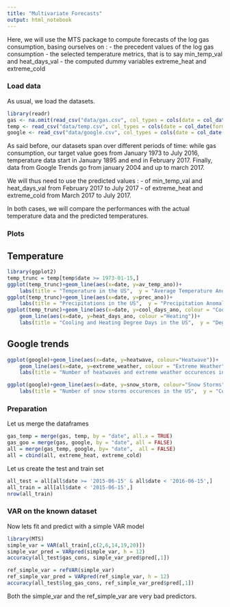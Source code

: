 ```yaml
---
title: "Multivariate Forecasts"
output: html_notebook
---
```


Here, we will use the MTS package to compute forecasts of the log gas consumption, basing ourselves on : 
- the precedent values of the log gas consumption 
- the selected temperature metrics, that is to say min_temp_val and heat_days_val
- the computed dummy variables extreme_heat and extreme_cold 

### Load data
As usual, we load the datasets. 

```r
library(readr)
gas <- na.omit(read_csv("data/gas.csv", col_types = cols(date = col_date(format = "%Y-%m-%d"))))
temp <- read_csv("data/temp.csv", col_types = cols(date = col_date(format = "%Y-%m-%d")))
google <- read_csv("data/google.csv", col_types = cols(date = col_date(format = "%Y-%m-%d")))
```

As said before, our datasets span over different periods of time: while gas consumption, our target value goes from January 1973 to July 2016, temperature data start in January 1895 and end in February 2017. Finally, data from Google Trends go from january 2004 and up to march 2017.

We will thus need to use the predicted values : 
- of min_temp_val and heat_days_val from February 2017 to July 2017
- of extreme_heat and extreme_cold from March 2017 to July 2017. 

In both cases, we will compare the performances with the actual temperature data and the predicted temperatures. 

### Plots

## Temperature
```r
library(ggplot2)
temp_trunc = temp[temp$date >= 1973-01-15,]
ggplot(temp_trunc)+geom_line(aes(x=date, y=av_temp_ano))+
    labs(title = "Temperature in the US",  y = "Average Temperature Anomaly (°Farenheit)")
ggplot(temp_trunc)+geom_line(aes(x=date, y=prec_ano))+
    labs(title = "Precipitations in the US",  y = "Precipitation Anomaly")
ggplot(temp_trunc)+geom_line(aes(x=date, y=cool_days_ano, colour = "Cooling"))+
    geom_line(aes(x=date, y=heat_days_ano, colour ="Heating"))+
    labs(title = "Cooling and Heating Degree Days in the US",  y = "Degree Days Anomaly")
```


## Google trends
```r
ggplot(google)+geom_line(aes(x=date, y=heatwave, colour="Heatwave"))+
    geom_line(aes(x=date, y=extreme_weather, colour = "Extreme Weather"))+
    labs(title = "Number of heatwaves and extreme weather occurences in the US",  y = "Count")
```
```r
ggplot(google)+geom_line(aes(x=date, y=snow_storm, colour="Snow Storms"))+
    labs(title = "Number of snow storms occurences in the US",  y = "Count")
```

### Preparation

Let us merge the dataframes
```r
gas_temp = merge(gas, temp, by = "date", all.x = TRUE)
gas_goo = merge(gas, google, by = "date", all = FALSE)
all = merge(gas_temp, google, by= "date",  all = FALSE)
all = cbind(all, extreme_heat, extreme_cold)
```

Let us create the test and train set
```r
all_test = all[all$date >= '2015-06-15' & all$date < '2016-06-15',]
all_train = all[all$date < '2015-06-15',]
nrow(all_train)
```

###  VAR on the known dataset 
Now lets fit and predict with a simple VAR model
```r
library(MTS)
simple_var = VAR(all_train[,c(2,6,14,19,20)])
simple_var_pred = VARpred(simple_var, h = 12)
accuracy(all_test$gas_cons, simple_var_pred$pred[,1])

ref_simple_var = refVAR(simple_var)
ref_simple_var_pred = VARpred(ref_simple_var, h = 12)
accuracy(all_test$log_gas_cons, ref_simple_var_pred$pred[,1])
```

Both the simple_var and the ref_simple_var are very bad predictors. 

